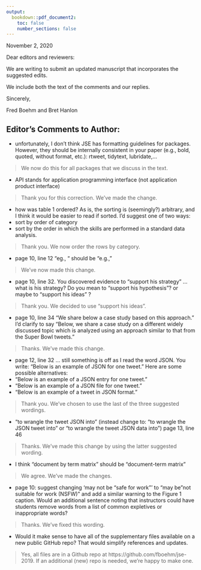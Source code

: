 ```yaml
---
output: 
  bookdown::pdf_document2:
    toc: false
    number_sections: false
---
```


November 2, 2020


Dear editors and reviewers:

We are writing to submit an updated manuscript that incorporates the suggested edits. 

We include both the text of the comments and our replies. 

Sincerely,

Fred Boehm and Bret Hanlon


## Editor's Comments to Author:

* unfortunately, I don't think JSE has formatting guidelines for packages. However, they should be internally consistent in
your paper (e.g., bold, quoted, without format, etc.): rtweet, tidytext, lubridate,...

> We now do this for all packages that we discuss in the text.  

* API stands for application programming interface (not application product interface)

> Thank you for this correction. We've made the change.

* how was table 1 ordered? As is, the sorting is (seemingly?) arbitrary, and I think it would be easier to read if sorted. I’d
suggest one of two ways:
- sort by order of category
- sort by the order in which the skills are performed in a standard data analysis.

> Thank you. We now order the rows by category. 

* page 10, line 12 “eg., “ should be “e.g.,”

> We've now made this change.

* page 10, line 32. You discovered evidence to “support his strategy” ... what is his strategy? Do you mean to “support his
hypothesis”? or maybe to “support his ideas” ?

> Thank you. We decided to use "support his ideas". 

* page 10, line 34 “We share below a case study based on this approach.” I’d clarify to say “Below, we share a case study
on a different widely discussed topic which is analyzed using an approach similar to that from the Super Bowl tweets.”

> Thanks. We've made this change.

* page 12, line 32 ... still something is off as I read the word JSON. You write: “Below is an example of JSON for one
tweet.” Here are some possible alternatives:
- “Below is an example of a JSON entry for one tweet.”
- “Below is an example of a JSON file for one tweet.”
- “Below is an example of a tweet in JSON format.”

> Thank you. We've chosen to use the last of the three suggested wordings.

* “to wrangle the tweet JSON into” (instead change to: “to wrangle the JSON tweet into” or “to wrangle the tweet JSON
data into”) page 13, line 46

> Thanks. We've made this change by using the latter suggested wording.

* I think “document by term matrix” should be “document-term matrix”

> We agree. We've made the changes.


* page 10: suggest changing 'may not be "safe for work"' to "may be "not suitable for work (NSFW)" and add a similar
warning to the Figure 1 caption. Would an additional sentence noting that instructors could have students remove words
from a list of common expletives or inappropriate words?

> Thanks. We've fixed this wording.

* Would it make sense to have all of the supplementary files available on a new public GitHub repo? That would simplify
references and updates.


> Yes, all files are in a Github repo at https://github.com/fboehm/jse-2019. If an additional (new) repo is needed, we're happy to make one. 

